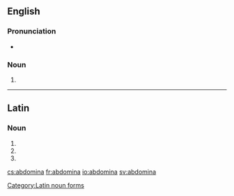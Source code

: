 ==English==

===Pronunciation===
* {{a|US}} {{IPA|/æb.ˈdɑm.ə.nə/|lang=en}}

===Noun===
{{head|en|plural}}

# {{plural of|abdomen|lang=en}}

----

==Latin==

===Noun===
{{head|la}} {{g|n}}

# {{inflection of|abdōmen||nom|p|lang=la}}
# {{inflection of|abdōmen||acc|p|lang=la}}
# {{inflection of|abdōmen||voc|p|lang=la}}

[[Category:Latin noun forms]]

[[cs:abdomina]]
[[fr:abdomina]]
[[io:abdomina]]
[[sv:abdomina]]